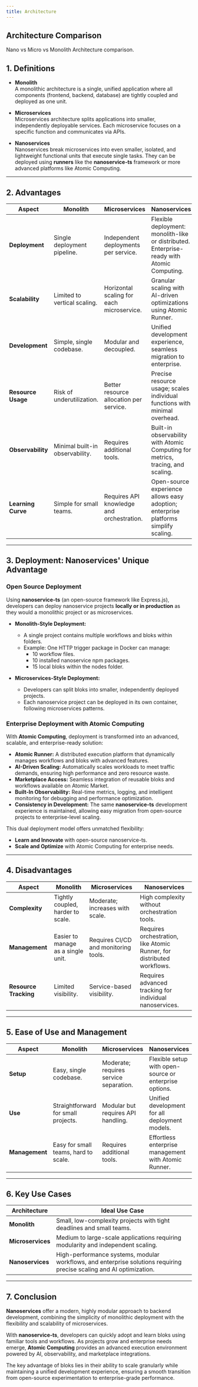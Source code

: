 ```yaml
---
title: Architecture
---
```


## Architecture Comparison
Nano vs Micro vs Monolith Architecture comparison.

## **1. Definitions**

- **Monolith**  
  A monolithic architecture is a single, unified application where all components (frontend, backend, database) are tightly coupled and deployed as one unit.

- **Microservices**  
  Microservices architecture splits applications into smaller, independently deployable services. Each microservice focuses on a specific function and communicates via APIs.

- **Nanoservices**  
  Nanoservices break microservices into even smaller, isolated, and lightweight functional units that execute single tasks. They can be deployed using **runners** like the **nanoservice-ts** framework or more advanced platforms like Atomic Computing.

---

## **2. Advantages**

| **Aspect**            | **Monolith**                              | **Microservices**                        | **Nanoservices**                                                                 |
|------------------------|-------------------------------------------|------------------------------------------|---------------------------------------------------------------------------------|
| **Deployment**        | Single deployment pipeline.               | Independent deployments per service.     | Flexible deployment: monolith-like or distributed. Enterprise-ready with Atomic Computing. |
| **Scalability**       | Limited to vertical scaling.              | Horizontal scaling for each microservice.| Granular scaling with AI-driven optimizations using Atomic Runner.              |
| **Development**       | Simple, single codebase.                  | Modular and decoupled.                   | Unified development experience, seamless migration to enterprise.               |
| **Resource Usage**    | Risk of underutilization.                 | Better resource allocation per service.  | Precise resource usage; scales individual functions with minimal overhead.      |
| **Observability**     | Minimal built-in observability.           | Requires additional tools.               | Built-in observability with Atomic Computing for metrics, tracing, and scaling. |
| **Learning Curve**    | Simple for small teams.                   | Requires API knowledge and orchestration.| Open-source experience allows easy adoption; enterprise platforms simplify scaling. |

---

## **3. Deployment: Nanoservices' Unique Advantage**

### **Open Source Deployment**
Using **nanoservice-ts** (an open-source framework like Express.js), developers can deploy nanoservice projects **locally or in production** as they would a monolithic project or as microservices.

- **Monolith-Style Deployment:**  
  - A single project contains multiple workflows and bloks within folders.  
  - Example: One HTTP trigger package in Docker can manage:  
    - 10 workflow files.  
    - 10 installed nanoservice npm packages.  
    - 15 local bloks within the nodes folder.

- **Microservices-Style Deployment:**  
  - Developers can split bloks into smaller, independently deployed projects.  
  - Each nanoservice project can be deployed in its own container, following microservices patterns.

### **Enterprise Deployment with Atomic Computing**  
With **Atomic Computing**, deployment is transformed into an advanced, scalable, and enterprise-ready solution:  
- **Atomic Runner:** A distributed execution platform that dynamically manages workflows and bloks with advanced features.  
- **AI-Driven Scaling:** Automatically scales workloads to meet traffic demands, ensuring high performance and zero resource waste.  
- **Marketplace Access:** Seamless integration of reusable bloks and workflows available on Atomic Market.  
- **Built-In Observability:** Real-time metrics, logging, and intelligent monitoring for debugging and performance optimization.  
- **Consistency in Development:** The same **nanoservice-ts** development experience is maintained, allowing easy migration from open-source projects to enterprise-level scaling.

This dual deployment model offers unmatched flexibility:  
- **Learn and Innovate** with open-source nanoservice-ts.  
- **Scale and Optimize** with Atomic Computing for enterprise needs.

---

## **4. Disadvantages**

| **Aspect**            | **Monolith**                          | **Microservices**                     | **Nanoservices**                          |
|------------------------|---------------------------------------|---------------------------------------|-------------------------------------------|
| **Complexity**        | Tightly coupled, harder to scale.     | Moderate; increases with scale.       | High complexity without orchestration tools. |
| **Management**        | Easier to manage as a single unit.    | Requires CI/CD and monitoring tools.  | Requires orchestration, like Atomic Runner, for distributed workflows. |
| **Resource Tracking** | Limited visibility.                   | Service-based visibility.             | Requires advanced tracking for individual nanoservices. |

---

## **5. Ease of Use and Management**

| **Aspect**                | **Monolith**                           | **Microservices**                    | **Nanoservices**                          |
|----------------------------|----------------------------------------|--------------------------------------|-------------------------------------------|
| **Setup**                 | Easy, single codebase.                 | Moderate; requires service separation.| Flexible setup with open-source or enterprise options.|
| **Use**                   | Straightforward for small projects.    | Modular but requires API handling.   | Unified development for all deployment models.|
| **Management**            | Easy for small teams, hard to scale.   | Requires additional tools.           | Effortless enterprise management with Atomic Runner.|

---

## **6. Key Use Cases**

| **Architecture** | **Ideal Use Case**                                                                 |
|-------------------|-----------------------------------------------------------------------------------|
| **Monolith**      | Small, low-complexity projects with tight deadlines and small teams.             |
| **Microservices** | Medium to large-scale applications requiring modularity and independent scaling. |
| **Nanoservices**  | High-performance systems, modular workflows, and enterprise solutions requiring precise scaling and AI optimization. |

---

## **7. Conclusion**

**Nanoservices** offer a modern, highly modular approach to backend development, combining the simplicity of monolithic deployment with the flexibility and scalability of microservices.  

With **nanoservice-ts**, developers can quickly adopt and learn bloks using familiar tools and workflows. As projects grow and enterprise needs emerge, **Atomic Computing** provides an advanced execution environment powered by AI, observability, and marketplace integrations.

The key advantage of bloks lies in their ability to scale granularly while maintaining a unified development experience, ensuring a smooth transition from open-source experimentation to enterprise-grade performance.